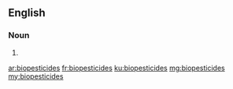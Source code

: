==English==

===Noun===
{{head|en}}

# {{plural of|biopesticide}}

[[ar:biopesticides]]
[[fr:biopesticides]]
[[ku:biopesticides]]
[[mg:biopesticides]]
[[my:biopesticides]]